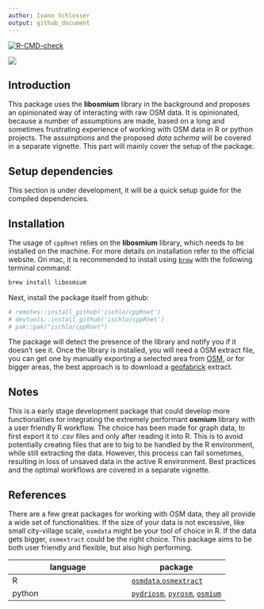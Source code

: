 ```yaml
---
author: Ivann Schlosser
output: github_document
---
```


<!-- badges: start -->
[![R-CMD-check](https://github.com/ischlo/cppRnet/actions/workflows/R-CMD-check.yaml/badge.svg)](https://github.com/ischlo/cppRnet/actions/workflows/R-CMD-check.yaml)

![](https://github.com/ischlo/cppSim/actions/workflows/rhub.yaml/badge.svg)

<!-- badges: end -->

## Introduction

This package uses the **libosmium** library in the background and proposes an opinionated way of interacting with raw OSM data. It is opinionated, because a number of assumptions are made, based on a long and sometimes frustrating experience of working with OSM data in R or python projects. The assumptions and the proposed *data schema* will be covered in a separate vignette. This part will mainly cover the setup of the package. 

## Setup dependencies

This section is under development, it will be a quick setup guide for the compiled dependencies.
<!-- While ultimately, this package is easy to use, there are some steps to do in order to set up the dependencies that rely on compiled code. This section covers the minimum setup that should get you going on Mac.  -->


<!-- First, we need to verify that the `C++` compilers are installed and up to date. Start by opening a terminal and typing the following command:  -->

<!-- ``` bash  -->
<!-- which g++-13 -->
<!-- ``` -->
<!-- if this results in an error, then consider installing the package `gcc` from *homebrew*. Once installed, open a new terminal an try again. This time, a path should appear, something like `/opt/homebrew/bin/g++-13`. -->

## Installation

The usage of `cppRnet` relies on the **libosmium** library, which needs to be installed on the machine. For more details on installation refer to the official website. On mac, it is recommended to install using [`brew`](https://brew.sh) with the following terminal command: 

``` bash
brew install libosmium
```

Next, install the package itself from github:

``` r
# remotes::install_github('ischlo/cppRnet')
# devtools::install_github('ischlo/cppRnet')
# pak::pak("ischlo/cppRnet")

```

The package will detect the presence of the library and notify you if it doesn't see it.
Once the library is installed, you will need a OSM extract file, you can get one by manually exporting a selected area from [OSM](openstreetmap.org), or for bigger areas, the best approach is to download a [geofabrick](https://download.geofabrik.de) extract.

## Notes

This is a early stage development package that could develop more functionalities for integrating the extremely performant **osmium** library with a user friendly R workflow. The choice has been made for graph data, to first export it to *.csv* files and only after reading it into R. This is to avoid potentially creating files that are to big to be handled by the R environment, while still extracting the data. However, this process can fail sometimes, resulting in loss of unsaved data in the active R environment. Best practices and the optimal workflows are covered in a separate vignette.

## References

There are a few great packages for working with OSM data, they all provide a wide set of functionalities. If the size of your data is not excessive, like small city-village scale, `osmdata` might be your tool of choice in R. If the data gets bigger, `osmextract` could be the right choice. This package aims to be both user friendly and flexible, but also high performing. 


| language  | package |
|-----------|---------|
| R | [`osmdata`](https://docs.ropensci.org/osmdata/),[`osmextract`](https://docs.ropensci.org/osmextract/) | 
| python | [`pydriosm`](https://pypi.org/project/pydriosm/), [`pyrosm`](https://pyrosm.readthedocs.io/en/latest/#), [`osmium`](https://pypi.org/project/osmium/)
